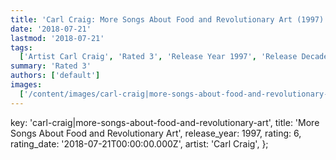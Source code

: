 ```yaml
---
title: 'Carl Craig: More Songs About Food and Revolutionary Art (1997)'
date: '2018-07-21'
lastmod: '2018-07-21'
tags:
  ['Artist Carl Craig', 'Rated 3', 'Release Year 1997', 'Release Decade 1990']
summary: 'Rated 3'
authors: ['default']
images:
  ['/content/images/carl-craig|more-songs-about-food-and-revolutionary-art.jpg']
---
```


  key: 'carl-craig|more-songs-about-food-and-revolutionary-art',
  title: 'More Songs About Food and Revolutionary Art',
  release_year: 1997,
  rating: 6,
  rating_date: '2018-07-21T00:00:00.000Z',
  artist: 'Carl Craig',
};

<MusicRating data={data} />
